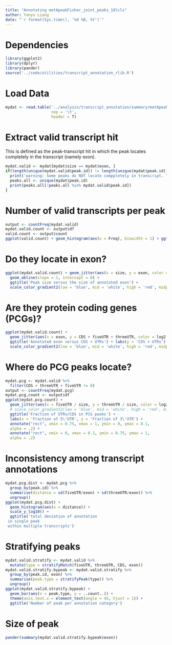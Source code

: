 ```yaml
---
title: "Annotating metApeakFisher_joint_peaks_18lcls"
author: Yanyu Liang
date: "`r format(Sys.time(), '%d %B, %Y')`"
---
```


# Dependencies

```r
library(ggplot2)
library(dplyr)
library(pander)
source('../code/utilities/transcript_annotation_rlib.R')
```

# Load Data

```r
mydat <- read.table('../analysis/transcript_annotation/summary/metApeakFisher_joint_peaks_18lcls.tab.gz',
                    sep = '\t',
                    header = T)
```

# Extract valid transcript hit

This is defined as the peak-transcript hit in which the peak locates completely in the transcript (namely exon).

```r
mydat.valid <- mydat[mydat$size == mydat$exon, ]
if(length(unique(mydat.valid$peak.id)) != length(unique(mydat$peak.id)))  {  # To check if all peak locate in at least one transcript
  print('warning: Some peaks do NOT locate comppletely in transcript. They are: ')
  peaks.all <- unique(mydat$peak.id)
  print(peaks.all[!peaks.all %in% mydat.valid$peak.id])
}
```

# Number of valid transcripts per peak

```r
output <- countFreq(mydat.valid)
mydat.valid.count <- output$df
valid.count <- output$count
ggplot(valid.count) + geom_histogram(aes(x = Freq), binwidth = 1) + ggtitle('# of valid transcript per peak') + scale_y_log10()
```

# Do they locate in exon?

```r
ggplot(mydat.valid.count) + geom_jitter(aes(x = size, y = exon, color = log2.freq), width = 200) +
  geom_abline(slope = 1, intercept = 0) +
  ggtitle('Peak size versus the size of annotated exon') +
  scale_color_gradient2(low = 'blue', mid = 'white', high = 'red', midpoint = 2)
```

# Are they protein coding genes (PCGs)?

```r
ggplot(mydat.valid.count) +
  geom_jitter(aes(x = exon, y = CDS + fiveUTR + threeUTR, color = log2.freq), width = 200) + geom_abline(slope = 1, intercept = 0) +
  ggtitle('Annotated exon versus CDS + UTRs') + labs(y = 'CDS + UTRs') +
  scale_color_gradient2(low = 'blue', mid = 'white', high = 'red', midpoint = 2)
```

# Where do PCG peaks locate?

```r
mydat.pcg <- mydat.valid %>%
  filter(CDS + threeUTR + fiveUTR != 0)
output <- countFreq(mydat.pcg)
mydat.pcg.count <- output$df
ggplot(mydat.pcg.count) +
  geom_jitter(aes(x = fiveUTR / size, y = threeUTR / size, color = log2.freq)) +
  # scale_color_gradient2(low = 'blue', mid = 'white', high = 'red', midpoint = 0.75,  limits=c(0, 1)) +
  ggtitle('Fraction of UTRs/CDS in PCG peaks') +
  labs(x = 'Fraction of 5\'UTR', y = 'Fraction of 3\'UTR') +
  annotate("rect", xmin = 0.75, xmax = 1, ymin = 0, ymax = 0.1,
  alpha = .2) +
  annotate("rect", xmin = 0, xmax = 0.1, ymin = 0.75, ymax = 1,
  alpha = .2)
```

# Inconsistency among transcript annotations

```r
mydat.pcg.dist <- mydat.pcg %>%
  group_by(peak.id) %>%
  summarise(distance = sd(fiveUTR/exon) + sd(threeUTR/exon)) %>%
  ungroup()
ggplot(mydat.pcg.dist) +
  geom_histogram(aes(x = distance)) +
  scale_y_log10() +
  ggtitle('total deviation of annotation 
 in single peak 
 within multiple transcripts')
```

# Stratifying peaks

```r
mydat.valid.stratify <- mydat.valid %>%
  mutate(type = stratifyMatch(fiveUTR, threeUTR, CDS, exon))
mydat.valid.stratify.bypeak <- mydat.valid.stratify %>%
  group_by(peak.id, exon) %>%
  summarise(peak.type = stratifyPeak(type)) %>%
  ungroup()
ggplot(mydat.valid.stratify.bypeak) +
  geom_bar(aes(x = peak.type, y = ..count..)) +
  theme(axis.text.x = element_text(angle = 45, hjust = 1)) +
  ggtitle('Number of peak per annotation category')
```

# Size of peak

```r
pander(summary(mydat.valid.stratify.bypeak$exon))
```